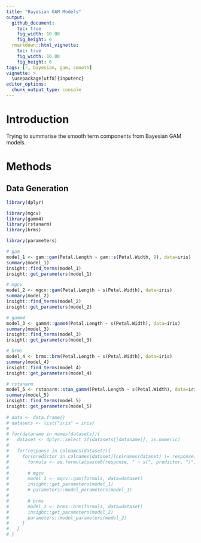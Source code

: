 ```yaml
---
title: "Bayesian GAM Models"
output: 
  github_document:
    toc: true
    fig_width: 10.08
    fig_height: 6
  rmarkdown::html_vignette:
    toc: true
    fig_width: 10.08
    fig_height: 6
tags: [r, bayesian, gam, smooth]
vignette: >
  \usepackage[utf8]{inputenc}
editor_options: 
  chunk_output_type: console
---
```


# Introduction

Trying to summarise the smooth term components from Bayesian GAM models.

# Methods

## Data Generation

```r
library(dplyr)

library(mgcv)
library(gamm4)
library(rstanarm)
library(brms)

library(parameters)

# gam
model_1 <- gam::gam(Petal.Length ~ gam::s(Petal.Width, 9), data=iris)
summary(model_1)
insight::find_terms(model_1)
insight::get_parameters(model_1)

# mgcv
model_2 <- mgcv::gam(Petal.Length ~ s(Petal.Width), data=iris)
summary(model_2)
insight::find_terms(model_2)
insight::get_parameters(model_2)

# gamm4
model_3 <- gamm4::gamm4(Petal.Length ~ s(Petal.Width), data=iris)
summary(model_3)
insight::find_terms(model_3)
insight::get_parameters(model_3)

# brms
model_4 <- brms::brm(Petal.Length ~ s(Petal.Width), data=iris)
summary(model_4)
insight::find_terms(model_4)
insight::get_parameters(model_4)

# rstanarm
model_5 <- rstanarm::stan_gamm4(Petal.Length ~ s(Petal.Width), data=iris)
summary(model_5)
insight::find_terms(model_5)
insight::get_parameters(model_5)
      
# data <- data.frame()
# datasets <- list("iris" = iris)
# 
# for(dataname in names(datasets)){
#   dataset <- dplyr::select_if(datasets[[dataname]], is.numeric)
# 
#   for(response in colnames(dataset)){
#     for(predictor in colnames(dataset)[colnames(dataset) != response]){
#       formula <- as.formula(paste0(response, " ~ s(", predictor, ")"))
# 
#       # mgcv
#       model_1 <- mgcv::gam(formula, data=dataset)
#       insight::get_parameters(model_1)
#       # parameters::model_parameters(model_1)
# 
#       # brms
#       model_2 <- brms::brm(formula, data=dataset)
#       insight::get_parameters(model_2)
#       parameters::model_parameters(model_2)
#     }
#   }
# }






```

